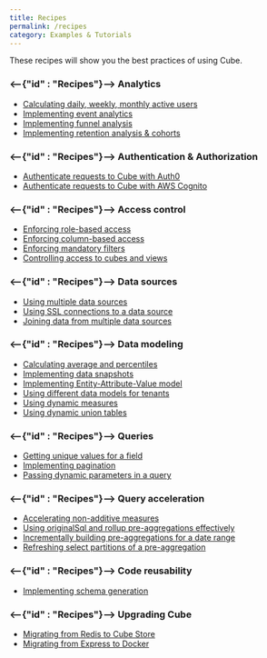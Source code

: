 ```yaml
---
title: Recipes
permalink: /recipes
category: Examples & Tutorials
---
```


These recipes will show you the best practices of using Cube.

### <--{"id" : "Recipes"}--> Analytics

- [Calculating daily, weekly, monthly active users](/recipes/active-users)
- [Implementing event analytics](/recipes/event-analytics)
- [Implementing funnel analysis](/recipes/funnels)
- [Implementing retention analysis & cohorts](/recipes/cohort-retention)

### <--{"id" : "Recipes"}--> Authentication & Authorization

- [Authenticate requests to Cube with Auth0](/recipes/authn-with-auth0)
- [Authenticate requests to Cube with AWS Cognito](/recipes/authn-with-aws-cognito)

### <--{"id" : "Recipes"}--> Access control

- [Enforcing role-based access](/recipes/role-based-access)
- [Enforcing column-based access](/recipes/column-based-access)
- [Enforcing mandatory filters](/recipes/enforcing-mandatory-filters)
- [Controlling access to cubes and views](/recipes/controlling-access-to-cubes-and-views)

### <--{"id" : "Recipes"}--> Data sources

- [Using multiple data sources](/recipes/multiple-sources-same-schema)
- [Using SSL connections to a data source](/recipes/enable-ssl-connections-to-database)
- [Joining data from multiple data sources](/recipes/joining-multiple-data-sources)

### <--{"id" : "Recipes"}--> Data modeling

- [Calculating average and percentiles](https://cube.dev/docs/recipes/percentiles)
- [Implementing data snapshots](/recipes/snapshots)
- [Implementing Entity-Attribute-Value model](/recipes/entity-attribute-value)
- [Using different data models for tenants](/recipes/using-different-schemas-for-tenants)
- [Using dynamic measures](/recipes/referencing-dynamic-measures)
- [Using dynamic union tables](/recipes/dynamically-union-tables)

### <--{"id" : "Recipes"}--> Queries

- [Getting unique values for a field](/recipes/getting-unique-values-for-a-field)
- [Implementing pagination](/recipes/pagination)
- [Passing dynamic parameters in a query](/recipes/passing-dynamic-parameters-in-a-query)

### <--{"id" : "Recipes"}--> Query acceleration

- [Accelerating non-additive measures](/recipes/non-additivity)
- [Using originalSql and rollup pre-aggregations effectively](/recipes/using-originalsql-and-rollups-effectively)
- [Incrementally building pre-aggregations for a date range](/recipes/incrementally-building-pre-aggregations-for-a-date-range)
- [Refreshing select partitions of a pre-aggregation](/recipes/refreshing-select-partitions)

### <--{"id" : "Recipes"}--> Code reusability

- [Implementing schema generation](/recipes/schema-generation)

### <--{"id" : "Recipes"}--> Upgrading Cube

- [Migrating from Redis to Cube Store](https://cube.dev/blog/how-you-win-by-using-cube-store-part-1#how-to-migrate-to-cube-store)
- [Migrating from Express to Docker](/recipes/migrating-from-express-to-docker)
